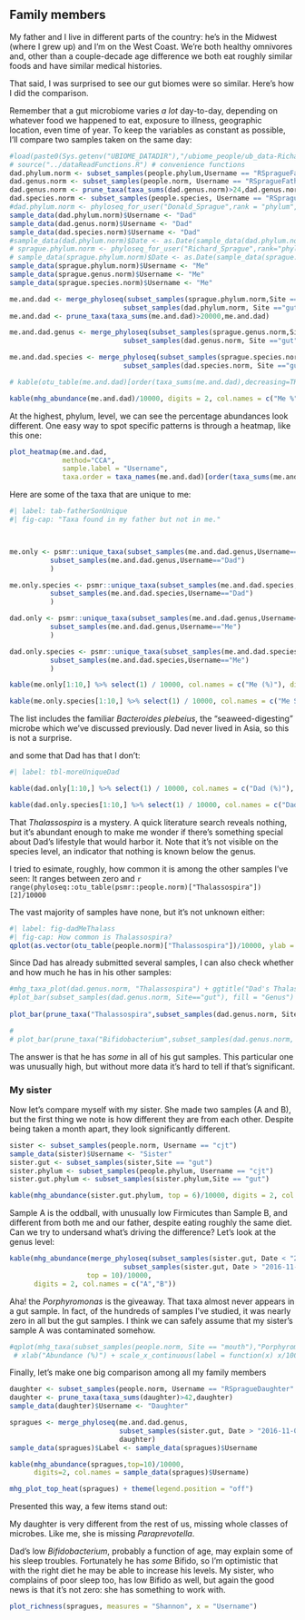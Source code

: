 ## Family members

My father and I live in different parts of the country: he's in the Midwest (where I grew up) and I'm on the West Coast. We're both healthy omnivores and, other than a couple-decade age difference we both eat roughly similar foods and have similar medical histories.

That said, I was surprised to see our gut biomes were so similar. Here's how I did the comparison.

Remember that a gut microbiome varies *a lot* day-to-day, depending on whatever food we happened to eat, exposure to illness, geographic location, even time of year. To keep the variables as constant as possible, I'll compare two samples taken on the same day:


```r

#load(paste0(Sys.getenv("UBIOME_DATADIR"),"/ubiome_people/ub_data-Richard_Sprague/derived/spragueAllRanks.RData"))
# source("../dataReadFunctions.R") # convenience functions
dad.phylum.norm <- subset_samples(people.phylum,Username == "RSpragueFather")
dad.genus.norm <- subset_samples(people.norm, Username == "RSpragueFather")
dad.genus.norm <- prune_taxa(taxa_sums(dad.genus.norm)>24,dad.genus.norm)
dad.species.norm <- subset_samples(people.species, Username == "RSpragueFather")
#dad.phylum.norm <- phyloseq_for_user("Donald_Sprague",rank = "phylum", count.normalized = TRUE)
sample_data(dad.phylum.norm)$Username <- "Dad"
sample_data(dad.genus.norm)$Username <- "Dad"
sample_data(dad.species.norm)$Username <- "Dad"
#sample_data(dad.phylum.norm)$Date <- as.Date(sample_data(dad.phylum.norm)$Date, origin = "1899-12-30")
# sprague.phylum.norm <- phyloseq_for_user("Richard_Sprague",rank="phylum",count.normalized = TRUE)
# sample_data(sprague.phylum.norm)$Date <- as.Date(sample_data(sprague.phylum.norm)$Date, origin = "1899-12-30")
sample_data(sprague.phylum.norm)$Username <- "Me"
sample_data(sprague.genus.norm)$Username <- "Me"
sample_data(sprague.species.norm)$Username <- "Me"

me.and.dad <- merge_phyloseq(subset_samples(sprague.phylum.norm,Site == "gut" & Date=="2016-08-08"),
                            subset_samples(dad.phylum.norm, Site =="gut" & Date == "2016-08-08"))
me.and.dad <- prune_taxa(taxa_sums(me.and.dad)>20000,me.and.dad)

me.and.dad.genus <- merge_phyloseq(subset_samples(sprague.genus.norm,Site == "gut" & Date=="2016-08-08"),
                            subset_samples(dad.genus.norm, Site =="gut" & Date == "2016-08-08"))

me.and.dad.species <- merge_phyloseq(subset_samples(sprague.species.norm,Site == "gut" & Date=="2016-08-08"),
                            subset_samples(dad.species.norm, Site =="gut" & Date == "2016-08-08"))

# kable(otu_table(me.and.dad)[order(taxa_sums(me.and.dad),decreasing=TRUE)]/10000, digits = 2,col.names = c("Dad %", "Me %"))

kable(mhg_abundance(me.and.dad)/10000, digits = 2, col.names = c("Me %", "Dad %"))

```

At the highest, phylum, level, we can see the percentage abundances look different. One easy way to spot specific patterns is through a heatmap, like this one:


```r
plot_heatmap(me.and.dad,
             method="CCA",
             sample.label = "Username",
             taxa.order = taxa_names(me.and.dad)[order(taxa_sums(me.and.dad),decreasing=FALSE)]) + theme(legend.position = "right")


```

Here are some of the taxa that are unique to me:

```r
#| label: tab-fatherSonUnique
#| fig-cap: "Taxa found in my father but not in me."



me.only <- psmr::unique_taxa(subset_samples(me.and.dad.genus,Username=="Me"),
          subset_samples(me.and.dad.genus,Username=="Dad")
          )

me.only.species <- psmr::unique_taxa(subset_samples(me.and.dad.species,Username=="Me"),
          subset_samples(me.and.dad.species,Username=="Dad")
          )

dad.only <- psmr::unique_taxa(subset_samples(me.and.dad.genus,Username=="Dad"),
          subset_samples(me.and.dad.genus,Username=="Me")
          )

dad.only.species <- psmr::unique_taxa(subset_samples(me.and.dad.species,Username=="Dad"),
          subset_samples(me.and.dad.species,Username=="Me")
          )

kable(me.only[1:10,] %>% select(1) / 10000, col.names = c("Me (%)"), digits = 2)

kable(me.only.species[1:10,] %>% select(1) / 10000, col.names = c("Me Species(%)"), digits = 2)
```

The list includes the familiar _Bacteroides plebeius_, the "seaweed-digesting" microbe which we've discussed previously. Dad never lived in Asia, so this is not a surprise.

and some that Dad has that I don't:

```r
#| label: tbl-moreUniqueDad

kable(dad.only[1:10,] %>% select(1) / 10000, col.names = c("Dad (%)"), digits = 2)

kable(dad.only.species[1:10,] %>% select(1) / 10000, col.names = c("Dad Species (%)"), digits = 2)
```

That _Thalassospira_ is a mystery. A quick literature search reveals nothing, but it's abundant enough to make me wonder if there's something special about Dad's lifestyle that would harbor it. Note that it's not visible on the species level, an indicator that nothing is known below the genus.

I tried to esimate, roughly, how common it is among the other samples I've seen: It ranges between zero and ```r range(phyloseq::otu_table(psmr::people.norm)["Thalassospira"])[2]/10000```

The vast majority of samples have none, but it's not unknown either:

```r
#| label: fig-dadMeThalass
#| fig-cap: How common is Thalassospira? 
qplot(as.vector(otu_table(people.norm)["Thalassospira"])/10000, ylab = "Number of Samples", xlab = "% Abundance", main = "Frequency of Thalassospira")
```

Since Dad has already submitted several samples, I can also check whether and how much he has in his other samples:

```r
#mhg_taxa_plot(dad.genus.norm, "Thalassospira") + ggtitle("Dad's Thalassospira")
#plot_bar(subset_samples(dad.genus.norm, Site=="gut"), fill = "Genus")
            
plot_bar(prune_taxa("Thalassospira",subset_samples(dad.genus.norm, Site =="gut")), x = "Label") + scale_y_continuous(labels=function(x)x/10000) +    ggtitle("Dad's Thalassospira") + ylab("Abundance (%)")

# 
# plot_bar(prune_taxa("Bifidobacterium",subset_samples(dad.genus.norm, Site =="gut")), x = "Label") + scale_y_continuous(labels=function(x)x/10000) +    ggtitle("Dad's Bifidobacterium") + ylab("Abundance (%)")

```
The answer is that he has _some_ in all of his gut samples. This particular one was unusually high, but without more data it's hard to tell if that's significant.

### My sister

Now let's compare myself with my sister. She made two samples (A and B), but the first thing we note is how different they are from each other. Despite being taken a month apart, they look significantly different.

```r
sister <- subset_samples(people.norm, Username == "cjt")
sample_data(sister)$Username <- "Sister"
sister.gut <- subset_samples(sister,Site == "gut")
sister.phylum <- subset_samples(people.phylum, Username == "cjt")
sister.gut.phylum <- subset_samples(sister.phylum,Site == "gut")

kable(mhg_abundance(sister.gut.phylum, top = 6)/10000, digits = 2, col.names = c("A","B"))
```

Sample A is the oddball, with unusually low Firmicutes than Sample B, and different from both me and our father, despite eating roughly the same diet. Can we try to undersand what's driving the difference? Let's look at the genus level:


```r
kable(mhg_abundance(merge_phyloseq(subset_samples(sister.gut, Date < "2016-11-01"),
                            subset_samples(sister.gut, Date > "2016-11-01")),
                   top = 10)/10000, 
      digits = 2, col.names = c("A","B"))
```

Aha! the _Porphyromonas_ is the giveaway. That taxa almost never appears in a gut sample. In fact, of the hundreds of samples I've studied, it was nearly zero in all but the gut samples. I think we can safely assume that my sister's sample A was contaminated somehow.

```r
#qplot(mhg_taxa(subset_samples(people.norm, Site == "mouth"),"Porphyromonas")$abundance, bins=50) + 
 # xlab("Abundance (%)") + scale_x_continuous(label = function(x) x/10000)
```

Finally, let's make one big comparison among all my family members

```r


daughter <- subset_samples(people.norm, Username == "RSpragueDaughter" & Site=="gut")
daughter <- prune_taxa(taxa_sums(daughter)>42,daughter)
sample_data(daughter)$Username <- "Daughter"

spragues <- merge_phyloseq(me.and.dad.genus,
                           subset_samples(sister.gut, Date > "2016-11-01"),
                           daughter)
sample_data(spragues)$Label <- sample_data(spragues)$Username

kable(mhg_abundance(spragues,top=10)/10000,
      digits=2, col.names = sample_data(spragues)$Username)

mhg_plot_top_heat(spragues) + theme(legend.position = "off")

```

Presented this way, a few items stand out:

My daughter is very different from the rest of us, missing whole classes of microbes. Like me, she is missing _Paraprevotella_.

Dad's low _Bifidobacterium_, probably a function of age, may explain some of his sleep troubles. Fortunately he has _some_ Bifido, so I'm optimistic that with the right diet he may be able to increase his levels.  My sister, who complains of poor sleep too, has low Bifido as well, but again the good news is that it's not zero: she has something to work with.


```r

plot_richness(spragues, measures = "Shannon", x = "Username")
```

